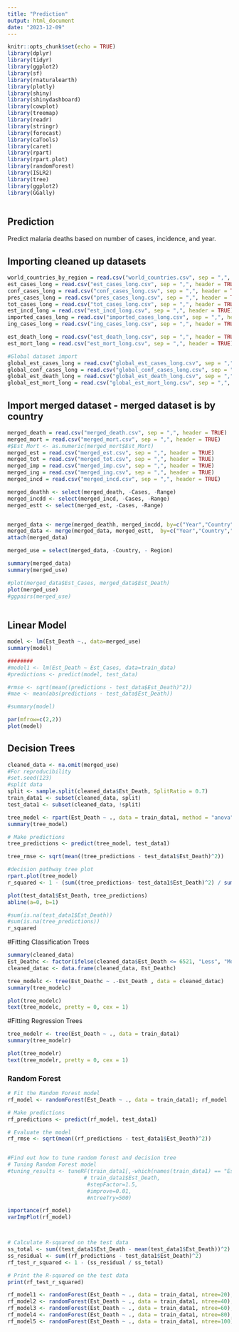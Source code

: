 ---
title: "Prediction"
output: html_document
date: "2023-12-09"
---

```{r setup, include=FALSE}
knitr::opts_chunk$set(echo = TRUE)
library(dplyr)
library(tidyr)
library(ggplot2)
library(sf)
library(rnaturalearth)
library(plotly)
library(shiny)
library(shinydashboard)
library(cowplot)
library(treemap)
library(readr)
library(stringr)
library(forecast)
library(caTools)
library(caret)
library(rpart)
library(rpart.plot)
library(randomForest)
library(ISLR2)
library(tree)
library(ggplot2) 
library(GGally) 
  
```

## Prediction

Predict malaria deaths based on number of cases, incidence, and year.

## Importing cleaned up datasets

```{r import}
world_countries_by_region = read.csv("world_countries.csv", sep = ",", header = TRUE) #world_countries_by_region
est_cases_long = read.csv("est_cases_long.csv", sep = ",", header = TRUE)
conf_cases_long = read.csv("conf_cases_long.csv", sep = ",", header = TRUE) 
pres_cases_long = read.csv("pres_cases_long.csv", sep = ",", header = TRUE)
tot_cases_long = read.csv("tot_cases_long.csv", sep = ",", header = TRUE)
est_incd_long = read.csv("est_incd_long.csv", sep = ",", header = TRUE) 
imported_cases_long = read.csv("imported_cases_long.csv", sep = ",", header = TRUE)
ing_cases_long = read.csv("ing_cases_long.csv", sep = ",", header = TRUE)

est_death_long = read.csv("est_death_long.csv", sep = ",", header = TRUE) 
est_mort_long = read.csv("est_mort_long.csv", sep = ",", header = TRUE) 

#Global dataset import
global_est_cases_long = read.csv("global_est_cases_long.csv", sep = ",", header = TRUE)
global_conf_cases_long = read.csv("global_conf_cases_long.csv", sep = ",", header = TRUE)
global_est_death_long = read.csv("global_est_death_long.csv", sep = ",", header = TRUE)
global_est_mort_long = read.csv("global_est_mort_long.csv", sep = ",", header = TRUE)

```

## Import merged dataset - merged dataset is by country

```{r merged}
merged_death = read.csv("merged_death.csv", sep = ",", header = TRUE)
merged_mort = read.csv("merged_mort.csv", sep = ",", header = TRUE)
#$Est_Mort <- as.numeric(merged_mort$Est_Mort)
merged_est = read.csv("merged_est.csv", sep = ",", header = TRUE) 
merged_tot = read.csv("merged_tot.csv", sep = ",", header = TRUE)
merged_imp = read.csv("merged_imp.csv", sep = ",", header = TRUE)
merged_ing = read.csv("merged_ing.csv", sep = ",", header = TRUE)
merged_incd = read.csv("merged_incd.csv", sep = ",", header = TRUE)

merged_deathh <- select(merged_death, -Cases, -Range)
merged_incdd <- select(merged_incd, -Cases, -Range)
merged_estt <- select(merged_est, -Cases, -Range)


merged_data <- merge(merged_deathh, merged_incdd, by=c("Year","Country","Region"))
merged_data <- merge(merged_data, merged_estt,  by=c("Year","Country","Region"))
attach(merged_data)

merged_use = select(merged_data, -Country, - Region)

summary(merged_data)
summary(merged_use)

#plot(merged_data$Est_Cases, merged_data$Est_Death) 
plot(merged_use)
#ggpairs(merged_use)
 
```


## Linear Model
```{r}
model <- lm(Est_Death ~., data=merged_use)
summary(model)

########
#model1 <- lm(Est_Death ~ Est_Cases, data=train_data)
#predictions <- predict(model, test_data)

#rmse <- sqrt(mean((predictions - test_data$Est_Death)^2))
#mae <- mean(abs(predictions - test_data$Est_Death))

#summary(model)
```

```{r}
par(mfrow=c(2,2))
plot(model)

```


## Decision Trees

```{r}
cleaned_data <- na.omit(merged_use)
#For reproducibility
#set.seed(123)
#split data
split <- sample.split(cleaned_data$Est_Death, SplitRatio = 0.7)
train_data1 <- subset(cleaned_data, split)
test_data1 <- subset(cleaned_data, !split)

tree_model <- rpart(Est_Death ~ ., data = train_data1, method = "anova")
summary(tree_model)

# Make predictions
tree_predictions <- predict(tree_model, test_data1)

tree_rmse <- sqrt(mean((tree_predictions - test_data1$Est_Death)^2))

#decision pathway tree plot
rpart.plot(tree_model)
r_squared <- 1 - (sum((tree_predictions- test_data1$Est_Death)^2) / sum((mean(train_data1$Est_Death) - test_data1$Est_Death)^2))

plot(test_data1$Est_Death, tree_predictions)
abline(a=0, b=1)

#sum(is.na(test_data1$Est_Death))
#sum(is.na(tree_predictions))
r_squared

```

#Fitting Classification Trees
```{r}
summary(cleaned_data)
Est_Deathc <- factor(ifelse(cleaned_data$Est_Death <= 6521, "Less", "More"))
cleaned_datac <- data.frame(cleaned_data, Est_Deathc)

tree_modelc <- tree(Est_Deathc ~ .-Est_Death , data = cleaned_datac)
summary(tree_modelc)

```

```{r}
plot(tree_modelc)
text(tree_modelc, pretty = 0, cex = 1)

```

#Fitting Regression Trees
```{r}
tree_modelr <- tree(Est_Death ~ ., data = train_data1)
summary(tree_modelr)

```

```{r}
plot(tree_modelr)
text(tree_modelr, pretty = 0, cex = 1)

```

### Random Forest
```{r}
# Fit the Random Forest model
rf_model <- randomForest(Est_Death ~ ., data = train_data1); rf_model 

# Make predictions
rf_predictions <- predict(rf_model, test_data1)

# Evaluate the model
rf_rmse <- sqrt(mean((rf_predictions - test_data1$Est_Death)^2))


#Find out how to tune random forest and decision tree
# Tuning Random Forest model
#tuning_results <- tuneRF(train_data1[,-which(names(train_data1) == "Est_Death")], 
                        # train_data1$Est_Death, 
                         #stepFactor=1.5, 
                         #improve=0.01, 
                         #ntreeTry=500)

importance(rf_model)
varImpPlot(rf_model)



# Calculate R-squared on the test data
ss_total <- sum((test_data1$Est_Death - mean(test_data1$Est_Death))^2)
ss_residual <- sum((rf_predictions - test_data1$Est_Death)^2)
rf_test_r_squared <- 1 - (ss_residual / ss_total)

# Print the R-squared on the test data
print(rf_test_r_squared)
```

```{r}
rf_model1 <- randomForest(Est_Death ~ ., data = train_data1, ntree=20); rf_model1 
rf_model2 <- randomForest(Est_Death ~ ., data = train_data1, ntree=40); rf_model2 
rf_model3 <- randomForest(Est_Death ~ ., data = train_data1, ntree=60); rf_model3 
rf_model4 <- randomForest(Est_Death ~ ., data = train_data1, ntree=80); rf_model4 
rf_model5 <- randomForest(Est_Death ~ ., data = train_data1, ntree=100); rf_model5 

```


